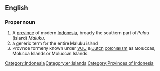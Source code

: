 ==English==

===Proper noun===
{{wikipedia|Maluku Islands}}
{{en-proper noun}}

# A [[province]] of modern [[Indonesia]], broadly the southern part of ''Pulau'' (island) ''Maluku''.
# a generic term for the entire Maluku island 
# Province formerly known under [[VOC]] & [[Dutch]] [[colonialism]] as Moluccas, Molucca Islands or Moluccan Islands.

[[Category:Indonesia]]
[[Category:en:Islands]]
[[Category:Provinces of Indonesia]]